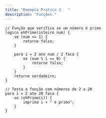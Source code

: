 ```yaml
---
title: "Exemplo Pratico 3   "
description: "Funções." 
---
```




```lipo
// Função que verifica se um número é primo
logico ehPrimo(inteiro num) {
    se (num <= 1) {
        retorne falso;
    }

    para i = 2 ate num / 2 faca {
        se (num % i == 0) {
            retorne falso;
        }
    }
    retorne verdadeiro;
}

// Testa a função com números de 2 a 20
para i = 2 ate 20 faca {
    se (ehPrimo(i)) {
        imprima i + " é primo";
    }
}

```